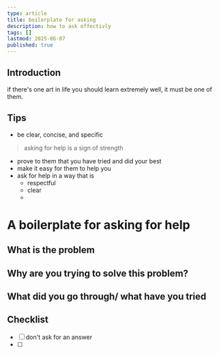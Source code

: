```yaml
---
type: article
title: boilerplate for asking
description: how to ask effectivly
tags: []
lastmod: 2025-06-07
published: true
---
```


## Introduction

if there's one art in life you should learn extremely well, it must be one of them.

## Tips

- be clear, concise, and specific

> asking for help is a sign of strength

- prove to them that you have tried and did your best
- make it easy for them to help you
- ask for help in a way that is
  - respectful
  - clear
  -

# A boilerplate for asking for help

## What is the problem

## Why are you trying to solve this problem?

## What did you go through/ what have you tried

## Checklist

- [ ] don't ask for an answer
- [ ]
